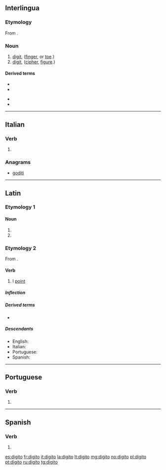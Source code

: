 {{also|digitò}}
==Interlingua==

===Etymology===
From {{etyl|la|ia}} {{m|la|digitus}}.

===Noun===
{{ia-noun}}

# [[digit]], ([[finger]], or [[toe]].)
# [[digit]], ([[cipher]], [[figure]].)

====Derived terms====
{{der-top}}
* {{l|ia|digito anular}}
* {{l|ia|digito auricular}}
{{der-mid}}
* {{l|ia|digito indice}}
* {{l|ia|digito medie}}
{{der-bottom}}

----

==Italian==

===Verb===
{{head|it|verb form}}

# {{inflection of|digitare||1|s|pres|indc|lang=it}}

===Anagrams===
* [[goditi#Italian|goditi]]

----

==Latin==

===Etymology 1===

====Noun====
{{la-noun-form|digitō|g=m}}

# {{inflection of|digitus||dat|s|lang=la}}
# {{inflection of|digitus||abl|s|lang=la}}

===Etymology 2===

From {{etyl|la|-}} {{m|la|digitus}}.

====Verb====

{{la-verb|digitō|digitāre|digitāvī|digitātum|conj=1}}

# I [[point]]

=====Inflection=====
{{la-conj-1st|digit|digitāv|digitāt}}

=====Derived terms=====
* {{l|la|addigito|addigitō}}

=====Descendants=====
* English: {{l|en|digitate}}
* Italian: {{l|it|digitare}}
* Portuguese: {{l|pt|digitar}}
* Spanish: {{l|es|digitar}}

----

==Portuguese==

===Verb===
{{pt-verb-form}}

# {{pt-verb form of|digitar|ar|indicative|present|singular|first}}

----

==Spanish==

===Verb===
{{es-verb-form}}

# {{es-verb form of|ending=ar|mood=indicative|tense=present|pers=1|number=singular|digitar}}

[[es:digito]]
[[fr:digito]]
[[it:digito]]
[[la:digito]]
[[lt:digito]]
[[mg:digito]]
[[no:digito]]
[[pl:digito]]
[[pt:digito]]
[[ru:digito]]
[[tg:digito]]